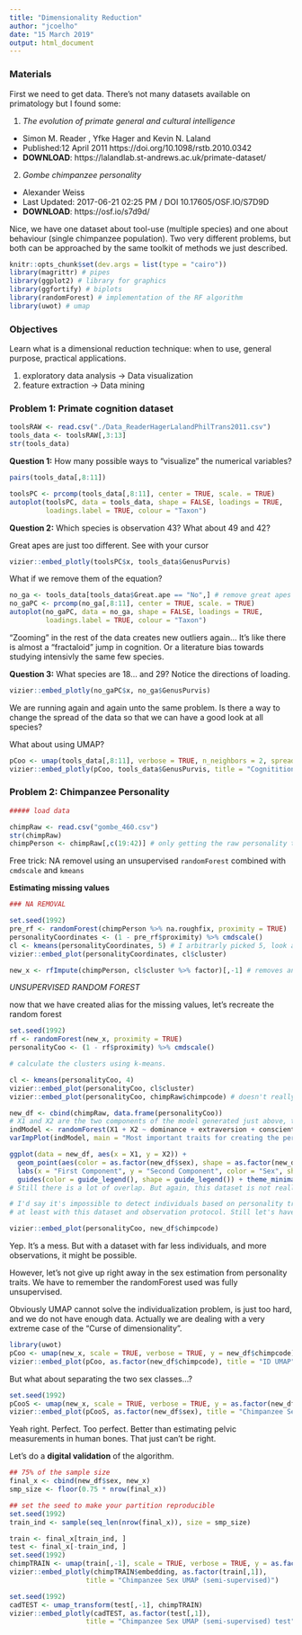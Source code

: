 ```yaml
---
title: "Dimensionality Reduction"
author: "jcoelho"
date: "15 March 2019"
output: html_document
---
```


### Materials

First we need to get data. There's not many datasets available on primatology but I found some:

1. *The evolution of primate general and cultural intelligence*
  * Simon M. Reader , Yfke Hager  and Kevin N. Laland
  * Published:12 April 2011 https://doi.org/10.1098/rstb.2010.0342
  * **DOWNLOAD**: https://lalandlab.st-andrews.ac.uk/primate-dataset/

2. *Gombe chimpanzee personality*
  * Alexander Weiss
  * Last Updated: 2017-06-21 02:25 PM / DOI 10.17605/OSF.IO/S7D9D
  * **DOWNLOAD**: https://osf.io/s7d9d/

Nice, we have one dataset about tool-use (multiple species) and one about behaviour (single chimpanzee population). Two very different problems, but both can be approached by the same toolkit of methods we just described.
 
```r
knitr::opts_chunk$set(dev.args = list(type = "cairo"))
library(magrittr) # pipes
library(ggplot2) # library for graphics
library(ggfortify) # biplots
library(randomForest) # implementation of the RF algorithm
library(uwot) # umap
```
 
 
### Objectives

Learn what is a dimensional reduction technique: when to use, general purpose, practical applications.

1. exploratory data analysis → Data visualization
2. feature extraction → Data mining

### Problem 1: Primate cognition dataset

```r
toolsRAW <- read.csv("./Data_ReaderHagerLalandPhilTrans2011.csv")
tools_data <- toolsRAW[,3:13]
str(tools_data) 
```

**Question 1:** How many possible ways to "visualize" the numerical variables?

```r
pairs(tools_data[,8:11])

toolsPC <- prcomp(tools_data[,8:11], center = TRUE, scale. = TRUE)
autoplot(toolsPC, data = tools_data, shape = FALSE, loadings = TRUE,
         loadings.label = TRUE, colour = "Taxon")

```

**Question 2:** Which species is observation 43? What about 49 and 42?

Great apes are just too different. See with your cursor


```r
vizier::embed_plotly(toolsPC$x, tools_data$GenusPurvis)
```

What if we remove them of the equation?

```r
no_ga <- tools_data[tools_data$Great.ape == "No",] # remove great apes
no_gaPC <- prcomp(no_ga[,8:11], center = TRUE, scale. = TRUE)
autoplot(no_gaPC, data = no_ga, shape = FALSE, loadings = TRUE,
         loadings.label = TRUE, colour = "Taxon")
```

"Zooming" in the rest of the data creates new outliers again...
It's like there is almost a "fractaloid" jump in cognition. Or a literature bias towards studying intensivly the same few species.

**Question 3:** What species are 18... and 29? Notice the directions of loading.

```r
vizier::embed_plotly(no_gaPC$x, no_ga$GenusPurvis)
```

We are running again and again unto the same problem. Is there a way to change the spread of the data so that we can have a good look at all species?

What about using UMAP?

```r

pCoo <- umap(tools_data[,8:11], verbose = TRUE, n_neighbors = 2, spread = 10)
vizier::embed_plotly(pCoo, tools_data$GenusPurvis, title = "Cognitition in Primates UMAP")

```

### Problem 2: Chimpanzee Personality

```r
##### load data

chimpRaw <- read.csv("gombe_460.csv")
str(chimpRaw)
chimpPerson <- chimpRaw[,c(19:42)] # only getting the raw personality traits to built the unsupervised model

```

Free trick: NA removel using an unsupervised `randomForest` combined with `cmdscale` and `kmeans`

**Estimating missing values**

```r

### NA REMOVAL

set.seed(1992)
pre_rf <- randomForest(chimpPerson %>% na.roughfix, proximity = TRUE)
personalityCoordinates <- (1 - pre_rf$proximity) %>% cmdscale()
cl <- kmeans(personalityCoordinates, 5) # I arbitrarly picked 5, look at your plot to decide>
vizier::embed_plot(personalityCoordinates, cl$cluster)

new_x <- rfImpute(chimpPerson, cl$cluster %>% factor)[,-1] # removes any NA in your dataset, quite robust method
```

*UNSUPERVISED RANDOM FOREST*

now that we have created alias for the missing values, let's recreate the random forest


```r

set.seed(1992)
rf <- randomForest(new_x, proximity = TRUE)
personalityCoo <- (1 - rf$proximity) %>% cmdscale()

# calculate the clusters using k-means.

cl <- kmeans(personalityCoo, 4)
vizier::embed_plot(personalityCoo, cl$cluster)
vizier::embed_plot(personalityCoo, chimpRaw$chimpcode) # doesn't really seem discriminative, but this dataset has 128 indivudals, but only 460 observations!!!

new_df <- cbind(chimpRaw, data.frame(personalityCoo))
# X1 and X2 are the two components of the model generated just above, they work as coordinates for plotting personality
indModel <- randomForest(X1 + X2 ~ dominance + extraversion + conscientiousness + agreeableness + neuroticism, data = new_df) # these are the variables I removed in the beginning, so to see if X1 and X2 are really about personality 
varImpPlot(indModel, main = "Most important traits for creating the personality variables")

ggplot(data = new_df, aes(x = X1, y = X2)) +
  geom_point(aes(color = as.factor(new_df$sex), shape = as.factor(new_df$sex)), alpha = 0.7) +
  labs(x = "First Component", y = "Second Component", color = "Sex", shape = "Sex") +
  guides(color = guide_legend(), shape = guide_legend()) + theme_minimal()
# Still there is a lot of overlap. But again, this dataset is not really optimal.

# I'd say it's impossible to detect individuals based on personality traits observed 
# at least with this dataset and observation protocol. Still let's have a look

vizier::embed_plot(personalityCoo, new_df$chimpcode)
```

Yep. It's a mess. But with a dataset with far less individuals, and more observations, it might be possible.

However, let's not give up right away in the sex estimation from personality traits. We have to remember the randomForest used was fully unsupervised.

Obviously UMAP cannot solve the individualization problem, is just too hard, and we do not have enough data. Actually we are dealing with a very extreme case of the "Curse of dimensionality".

```r

library(uwot)
pCoo <- umap(new_x, scale = TRUE, verbose = TRUE, y = new_df$chimpcode)
vizier::embed_plot(pCoo, as.factor(new_df$chimpcode), title = "ID UMAP")

```

But what about separating the two sex classes...?

```r

set.seed(1992)
pCooS <- umap(new_x, scale = TRUE, verbose = TRUE, y = as.factor(new_df$sex), spread = 16)
vizier::embed_plot(pCooS, as.factor(new_df$sex), title = "Chimpanzee Sex UMAP")

```


Yeah right. Perfect. Too perfect. Better than estimating pelvic measurements in human bones. That just can't be right.

Let's do a **digital validation** of the algorithm.

```r
## 75% of the sample size
final_x <- cbind(new_df$sex, new_x)
smp_size <- floor(0.75 * nrow(final_x))

## set the seed to make your partition reproducible
set.seed(1992)
train_ind <- sample(seq_len(nrow(final_x)), size = smp_size)

train <- final_x[train_ind, ]
test <- final_x[-train_ind, ]
set.seed(1992)
chimpTRAIN <- umap(train[,-1], scale = TRUE, verbose = TRUE, y = as.factor(train[,1]), spread = 10, ret_model = TRUE)
vizier::embed_plotly(chimpTRAIN$embedding, as.factor(train[,1]),
                   title = "Chimpanzee Sex UMAP (semi-supervised)")

set.seed(1992)
cadTEST <- umap_transform(test[,-1], chimpTRAIN)
vizier::embed_plotly(cadTEST, as.factor(test[,1]),
                   title = "Chimpanzee Sex UMAP (semi-supervised) test")
```

